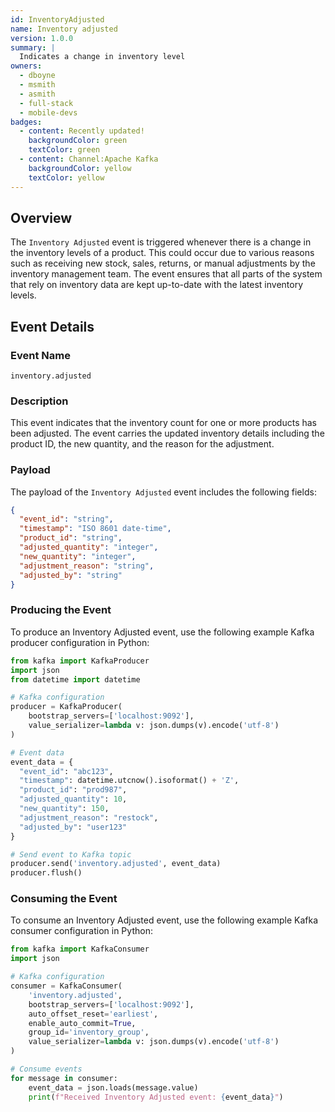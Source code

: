 ```yaml
---
id: InventoryAdjusted
name: Inventory adjusted
version: 1.0.0
summary: |
  Indicates a change in inventory level
owners:
  - dboyne
  - msmith
  - asmith
  - full-stack
  - mobile-devs
badges:
  - content: Recently updated!
    backgroundColor: green
    textColor: green
  - content: Channel:Apache Kafka
    backgroundColor: yellow
    textColor: yellow
---
```


## Overview

The `Inventory Adjusted` event is triggered whenever there is a change in the inventory levels of a product. This could occur due to various reasons such as receiving new stock, sales, returns, or manual adjustments by the inventory management team. The event ensures that all parts of the system that rely on inventory data are kept up-to-date with the latest inventory levels.

<NodeGraph />

## Event Details

### Event Name

`inventory.adjusted`

### Description

This event indicates that the inventory count for one or more products has been adjusted. The event carries the updated inventory details including the product ID, the new quantity, and the reason for the adjustment.

### Payload

The payload of the `Inventory Adjusted` event includes the following fields:

```json title="Example of payload" frame="terminal"
{
  "event_id": "string",
  "timestamp": "ISO 8601 date-time",
  "product_id": "string",
  "adjusted_quantity": "integer",
  "new_quantity": "integer",
  "adjustment_reason": "string",
  "adjusted_by": "string"
}
```

### Producing the Event

To produce an Inventory Adjusted event, use the following example Kafka producer configuration in Python:

```python title="Produce event in Python" frame="terminal"
from kafka import KafkaProducer
import json
from datetime import datetime

# Kafka configuration
producer = KafkaProducer(
    bootstrap_servers=['localhost:9092'],
    value_serializer=lambda v: json.dumps(v).encode('utf-8')
)

# Event data
event_data = {
  "event_id": "abc123",
  "timestamp": datetime.utcnow().isoformat() + 'Z',
  "product_id": "prod987",
  "adjusted_quantity": 10,
  "new_quantity": 150,
  "adjustment_reason": "restock",
  "adjusted_by": "user123"
}

# Send event to Kafka topic
producer.send('inventory.adjusted', event_data)
producer.flush()
```

### Consuming the Event

To consume an Inventory Adjusted event, use the following example Kafka consumer configuration in Python:

```python title="Consuming the event with python" frame="terminal"
from kafka import KafkaConsumer
import json

# Kafka configuration
consumer = KafkaConsumer(
    'inventory.adjusted',
    bootstrap_servers=['localhost:9092'],
    auto_offset_reset='earliest',
    enable_auto_commit=True,
    group_id='inventory_group',
    value_serializer=lambda v: json.dumps(v).encode('utf-8')
)

# Consume events
for message in consumer:
    event_data = json.loads(message.value)
    print(f"Received Inventory Adjusted event: {event_data}")
```
